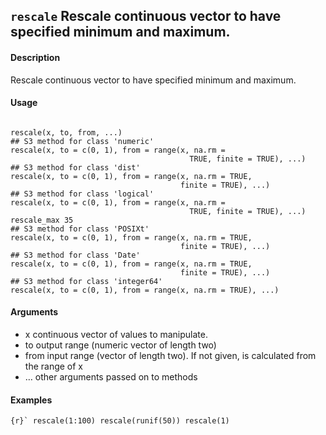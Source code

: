 ## ``rescale`` Rescale continuous vector to have specified minimum and maximum.

#### Description
Rescale continuous vector to have specified minimum and maximum.

#### Usage

<pre><code>
rescale(x, to, from, ...)
## S3 method for class 'numeric'
rescale(x, to = c(0, 1), from = range(x, na.rm =
                                        TRUE, finite = TRUE), ...)
## S3 method for class 'dist'
rescale(x, to = c(0, 1), from = range(x, na.rm = TRUE,
                                      finite = TRUE), ...)
## S3 method for class 'logical'
rescale(x, to = c(0, 1), from = range(x, na.rm =
                                        TRUE, finite = TRUE), ...)
rescale_max 35
## S3 method for class 'POSIXt'
rescale(x, to = c(0, 1), from = range(x, na.rm = TRUE,
                                      finite = TRUE), ...)
## S3 method for class 'Date'
rescale(x, to = c(0, 1), from = range(x, na.rm = TRUE,
                                      finite = TRUE), ...)
## S3 method for class 'integer64'
rescale(x, to = c(0, 1), from = range(x, na.rm = TRUE), ...)
</code></pre>                                        

#### Arguments

* x continuous vector of values to manipulate.
* to output range (numeric vector of length two)
* from input range (vector of length two). If not given, is calculated from the range of x
* ... other arguments passed on to methods

#### Examples

```{r}`
rescale(1:100)
rescale(runif(50))
rescale(1)
```
